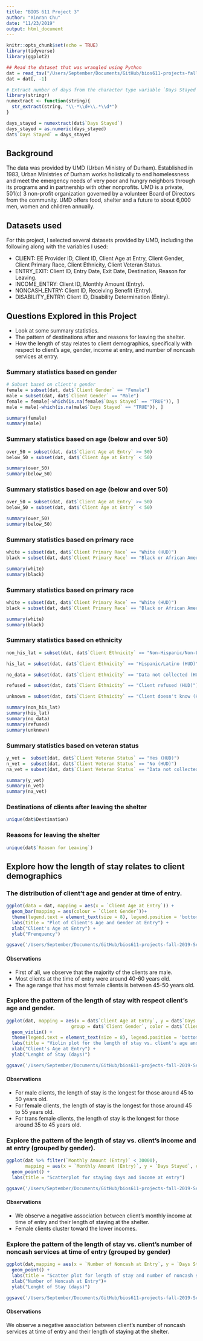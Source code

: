```yaml
---
title: "BIOS 611 Project 3"
author: "Xinran Chu"
date: "11/23/2019"
output: html_document
---
```


```r
knitr::opts_chunk$set(echo = TRUE)
library(tidyverse)
library(ggplot2)

## Read the dataset that was wrangled using Python
dat = read_tsv("/Users/September/Documents/GitHub/bios611-projects-fall-2019-September-C/project_3/data/new_dataset.tsv")
dat = dat[, -1]

# Extract number of days from the character type variable `Days Stayed` and cast it into int
library(stringr)
numextract <- function(string){ 
  str_extract(string, "\\-*\\d+\\.*\\d*")
} 

days_stayed = numextract(dat$`Days Stayed`)
days_stayed = as.numeric(days_stayed)
dat$`Days Stayed` = days_stayed
```  


## Background 
The data was provided by UMD (Urban Ministry of Durham). Established in 1983, Urban Ministries of Durham works holistically to end homelessness and meet the emergency needs of very poor and hungry neighbors through its programs and in partnership with other nonprofits. UMD is a private, 501(c) 3 non-profit organization governed by a volunteer Board of Directors from the community. UMD offers food, shelter and a future to about 6,000 men, women and children annually. 

## Datasets used 
For this project, I selected several datasets provided by UMD, including the following along with the variables I used: 

* CLIENT: EE Provider ID, Client ID, Client Age at Entry, Client Gender, Client Primary Race, Client Ethnicity, Client      Veteran Status. 
* ENTRY_EXIT: Client ID, Entry Date, Exit Date, Destination, Reason for Leaving. 
* INCOME_ENTRY: Client ID, Monthly Amount (Entry). 
* NONCASH_ENTRY: Client ID, Receiving Benefit (Entry). 
* DISABILITY_ENTRY: Client ID, Disability Determination (Entry). 

## Questions Explored in this Project 
* Look at some summary statistics. 
* The pattern of destinations after and reasons for leaving the shelter. 
* How the length of stay relates to client demographics, specifically with respect to client's age, gender, income at      entry, and number of noncash services at entry. 

### Summary statistics based on gender 
```r
# Subset based on client's gender
female = subset(dat, dat$`Client Gender` == "Female")
male = subset(dat, dat$`Client Gender` == "Male")
female = female[-which(is.na(female$`Days Stayed` == "TRUE")), ]
male = male[-which(is.na(male$`Days Stayed` == "TRUE")), ]

summary(female)
summary(male)
```  

### Summary statistics based on age (below and over 50) 
```r
over_50 = subset(dat, dat$`Client Age at Entry` >= 50)
below_50 = subset(dat, dat$`Client Age at Entry` < 50)

summary(over_50)
summary(below_50)
```  

### Summary statistics based on age (below and over 50) 
```r
over_50 = subset(dat, dat$`Client Age at Entry` >= 50)
below_50 = subset(dat, dat$`Client Age at Entry` < 50)

summary(over_50)
summary(below_50)
```  

### Summary statistics based on primary race
```r
white = subset(dat, dat$`Client Primary Race` == "White (HUD)")
black = subset(dat, dat$`Client Primary Race` == "Black or African American (HUD)")

summary(white)
summary(black)
```  


### Summary statistics based on primary race
```r
white = subset(dat, dat$`Client Primary Race` == "White (HUD)")
black = subset(dat, dat$`Client Primary Race` == "Black or African American (HUD)")

summary(white)
summary(black)
```  

### Summary statistics based on ethnicity
```r
non_his_lat = subset(dat, dat$`Client Ethnicity` == "Non-Hispanic/Non-Latino (HUD)")

his_lat = subset(dat, dat$`Client Ethnicity` == "Hispanic/Latino (HUD)")

no_data = subset(dat, dat$`Client Ethnicity` == "Data not collected (HUD)")

refused = subset(dat, dat$`Client Ethnicity` == "Client refused (HUD)")

unknown = subset(dat, dat$`Client Ethnicity` == "Client doesn't know (HUD)")

summary(non_his_lat)
summary(his_lat)
summary(no_data)
summary(refused)
summary(unknown)
```  

### Summary statistics based on veteran status 
```r
y_vet =  subset(dat, dat$`Client Veteran Status` == "Yes (HUD)")
n_vet =  subset(dat, dat$`Client Veteran Status` == "No (HUD)")
na_vet = subset(dat, dat$`Client Veteran Status` == "Data not collected (HUD)")

summary(y_vet)
summary(n_vet)
summary(na_vet)
```  


### Destinations of clients after leaving the shelter  
```r
unique(dat$Destination)
``` 

### Reasons for leaving the shelter 
```r
unique(dat$`Reason for Leaving`)
```   

## Explore how the length of stay relates to client demographics  

### The distribution of client't age and gender at time of entry. 
```r
ggplot(data = dat, mapping = aes(x = `Client Age at Entry`)) + 
  geom_bar(mapping = aes(colour = `Client Gender`))+ 
  theme(legend.text = element_text(size = 8), legend.position = 'bottom') + 
  labs(title = "Plot of Client's Age and Gender at Entry") + 
  xlab("Client's Age at Entry") + 
  ylab("Frenquency")

ggsave('/Users/September/Documents/GitHub/bios611-projects-fall-2019-September-C/project_3/results/gender_age.png', height=4, width=7)
```  

#### Observations 

* First of all, we observe that the majority of the clients are male. 
* Most clients at the time of entry were around 40-60 years old. 
* The age range that has most female clients is between 45-50 years old. 

### Explore the pattern of the length of stay with respect client's age and gender. 
```r
ggplot(dat, mapping = aes(x = dat$`Client Age at Entry`, y = dat$`Days Stayed`, 
                        group = dat$`Client Gender`, color = dat$`Client Gender`, legend = dat$`Client Gender`)) + 
  geom_violin() + 
  theme(legend.text = element_text(size = 8), legend.position = 'bottom') + 
  labs(title = "Violin plot for the length of stay vs. client's age and gender") + 
  xlab("Client's Age at Entry") + 
  ylab("Lenght of Stay (days)")

ggsave('/Users/September/Documents/GitHub/bios611-projects-fall-2019-September-C/project_3/results/age_gender.png', height=4, width=7)
```  

#### Observations 

* For male clients, the length of stay is the longest for those around 45 to 50 years old. 
* For female clients, the length of stay is the longest for those around 45 to 55 years old. 
* For trans female clients, the length of stay is the longest for those around 35 to 45 years old. 

### Explore the pattern of the length of stay vs. client's income and at entry (grouped by gender). 

```r
ggplot(dat %>% filter(`Monthly Amount (Entry)` < 30000),
       mapping = aes(x = `Monthly Amount (Entry)`, y = `Days Stayed`, colour = `Client Gender`)) + 
  geom_point() + 
  labs(title = "Scatterplot for staying days and income at entry")

ggsave('/Users/September/Documents/GitHub/bios611-projects-fall-2019-September-C/project_3/results/stay_income.png', height=4, width=8)
```    

#### Observations 

* We observe a negative association between client's monthly income at time of entry and their length of staying at the shelter. 
* Female clients cluster toward the lower incomes.  

### Explore the pattern of the length of stay vs. client's number of noncash services at time of entry (grouped by gender) 
```r
ggplot(dat,mapping = aes(x = `Number of Noncash at Entry`, y = `Days Stayed`, colour = `Client Gender`)) + 
  geom_point() + 
  labs(title = "Scatter plot for length of stay and number of noncash services at entry")+ 
  xlab("Number of Noncash at Entry")+
  ylab("Lenght of Stay (days)")

ggsave('/Users/September/Documents/GitHub/bios611-projects-fall-2019-September-C/project_3/results/stay_noncash.png', height=4, width=7)
```  

#### Observations 

We observe a negative association between client's number of noncash services at time of entry and their length of staying at the shelter. 



